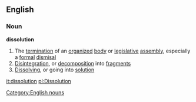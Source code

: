 ==English==
===Noun===
'''dissolution'''
#The [[termination]] of an [[organized]] [[body]] or [[legislative]] [[assembly]], especially a [[formal]] [[dismisal]]
#[[Disintegration]], or [[decomposition]] into [[fragment]]s
#[[Dissolving]], or going into [[solution]]
[[Category:English nouns]]

[[it:dissolution]]
[[pl:Dissolution]]